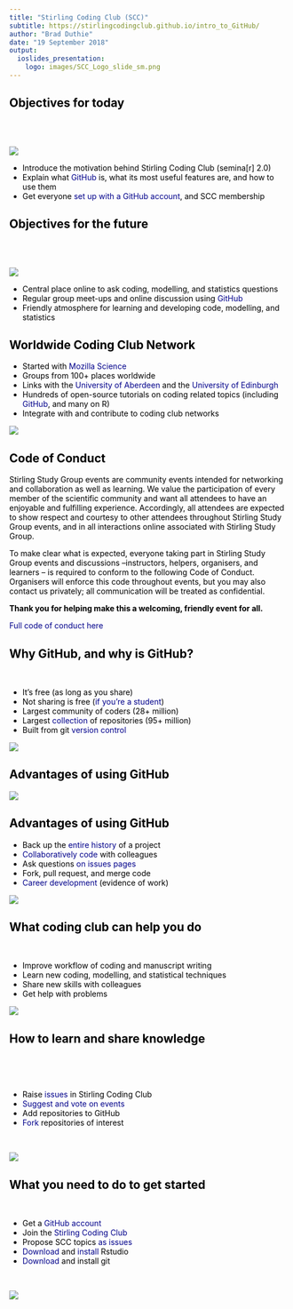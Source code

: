 ```yaml
---
title: "Stirling Coding Club (SCC)"
subtitle: https://stirlingcodingclub.github.io/intro_to_GitHub/
author: "Brad Duthie"
date: "19 September 2018"
output:
  ioslides_presentation: 
    logo: images/SCC_Logo_slide_sm.png
---
```


<style type="text/css">
body p {
  color: #000000;
}
ul {
  color: black;
}
ol {
  color: black;
}
a {
    color: darkblue;
    text-decoration: none
}
.fifty {
   font-size: 50%;
   }
.seventy {
   font-size: 70%;
   }
slides > slide.backdrop {
  background: none !important;
  background-color: white !important;
}
slides > slide.title-slide hgroup h1 {
  color: black;
}
slides > slide.title-slide p {
  color: black;
}
slides > slide.light > hgroup h2 {
  color: black;
}
slides > slide.light > hgroup h1 {
  color: black;
}
ul {
  color: black;
}
ol {
  color: black;
}
p {
  color: black
}
h1, h2, h3, h4, h5, h6, h7, h8, p {
    color: black;
}
</style>

## Objectives for today

<br><br>

<div class="columns-2">

![](images/Octocat.png)

- Introduce the motivation behind Stirling Coding Club (semina[r] 2.0)
- Explain what [GitHub](http://github.com) is, what its most useful features are, and how to use them
- Get everyone [set up with a GitHub account](https://github.com/join), and SCC membership

</div>

## Objectives for the future

<br><br>

<div class="columns-2">

![](images/Octocat.png)

- Central place online to ask coding, modelling, and statistics questions
- Regular group meet-ups and online discussion using [GitHub](http://github.com)
- Friendly atmosphere for learning and developing code, modelling, and statistics

</div>

## Worldwide Coding Club Network

<div class="columns-2">

- Started with [Mozilla Science](https://github.com/mozillascience/studyGroup)
- Groups from 100+ places worldwide
- Links with the [University of Aberdeen](https://aberdeenstudygroup.github.io/studyGroup/) and the [University of Edinburgh](https://ourcodingclub.github.io/)
- Hundreds of open-source tutorials on coding related topics (including [GitHub](https://services.github.com/on-demand/intro-to-github/), and many on R)
- Integrate with and contribute to coding club networks

![](images/mozilla_science.png)

</div>

## Code of Conduct {.smaller}

Stirling Study Group events are community events intended for networking and collaboration as well as learning. We value the participation of every member of the scientific community and want all attendees to have an enjoyable and fulfilling experience. Accordingly, all attendees are expected to show respect and courtesy to other attendees throughout Stirling Study Group events, and in all interactions online associated with Stirling Study Group.

To make clear what is expected, everyone taking part in Stirling Study Group events and discussions --instructors, helpers, organisers, and learners -- is required to conform to the following Code of Conduct. Organisers will enforce this code throughout events, but you may also contact us privately; all communication will be treated as confidential.

**Thank you for helping make this a welcoming, friendly event for all.**

[Full code of conduct here](https://github.com/StirlingCodingClub/studyGroup/blob/gh-pages/codeOfConduct.md)

## Why GitHub, and why is GitHub?

<br>

<div class="columns-2">

- It's free (as long as you share)
- Not sharing is free ([if you're a student](https://help.github.com/articles/applying-for-a-student-developer-pack/))
- Largest community of coders (28+ million)
- Largest [collection](https://github.com/search) of repositories (95+ million)
- Built from git [version control](https://ourcodingclub.github.io/2017/02/27/git.html)

![](images/github_logo.png)


</div>

## Advantages of using GitHub

![](images/messy_folder.png)

## Advantages of using GitHub

<div class="columns-2">

- Back up the [entire history](https://github.com/ConFooBio/gmse/commits/master) of a project
- [Collaboratively code](https://github.com/bradduthie/helicoverpa/commits/master) with colleagues
- Ask questions [on issues pages](https://github.com/tidyverse/ggplot2/issues)
- Fork, pull request, and merge code
- [Career development](https://github.com/FrancescaMancini) (evidence of work)

![](images/git.png)

## What coding club can help you do

<br> 

<div class="columns-2">

- Improve workflow of coding and manuscript writing
- Learn new coding, modelling, and statistical techniques
- Share new skills with colleagues
- Get help with problems


![](images/SCC_Logo_slide_sm.png)


</div>

## How to learn and share knowledge

<br>

<div class="columns-2">

<br>

- Raise [issues](https://github.com/StirlingCodingClub/studyGroup/issues) in Stirling Coding Club
- [Suggest and vote on events](https://github.com/StirlingCodingClub/studyGroup/issues/6)
- Add repositories to GitHub
- [Fork](https://github.com/bradduthie/MSEtools) repositories of interest

<br>

![](images/SCC_Logo_slide_sm.png)


## What you need to do to get started

<div class="columns-2">

<br>

- Get a [GitHub account](https://github.com/join)
- Join the [Stirling Coding Club](https://github.com/StirlingCodingClub)
- Propose SCC topics [as issues](https://github.com/StirlingCodingClub/studyGroup/issues/6)
- [Download](https://www.rstudio.com/products/rstudio/download/) and [install](http://rprogramming.net/download-and-install-rstudio/) Rstudio
- [Download](https://git-scm.com/downloads) and install git

<br>

![](images/SCC_Logo_slide_sm.png)



